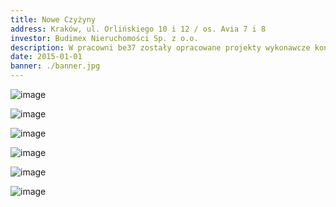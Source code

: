 ```yaml
---
title: Nowe Czyżyny
address: Kraków, ul. Orlińskiego 10 i 12 / os. Avia 7 i 8
investor: Budimex Nieruchomości Sp. z o.o.
description: W pracowni be37 zostały opracowane projekty wykonawcze konstrukcji czterech budynków wchodzących w skład osiedla Nowe Czyżyny. To budynki przy ul. Orlińskiego 10 i 12 oraz Avia 7 i 8. Konstrukcję zaprojektowano jako monolityczną, żelbetową z murowanymi ścianami nośnymi. Pod każdym z budynków znajduje się część podziemna, pełniąca funkcję garażu.
date: 2015-01-01
banner: ./banner.jpg
---
```

<Row>
<Col>

![image](./b1.jpg)

</Col>
<Col>

![image](./b2.jpg)

</Col>
</Row>

<Row>
<Col>

![image](./b3.jpg)

</Col>
</Row>

<Row>
<Col>

![image](./b4.jpg)

</Col>
<Col>

![image](./b5.jpg)

</Col>

<Col>

![image](./b6.jpg)

</Col>
</Row>